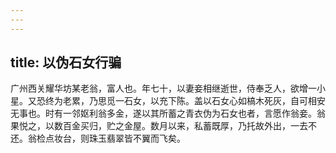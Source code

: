 ```yaml
---
---
---
```

title: 以伪石女行骗
---



广州西关耀华坊某老翁，富人也。年七十，以妻妾相继逝世，侍奉乏人，欲增一小星。又恐终为老累，乃思觅一石女，以充下陈。盖以石女心如槁木死灰，自可相安无事也。时有一邻妪利翁多金，遂以其所蓄之青衣伪为石女也者，言愿作翁妾。翁果悦之，以数百金买归，贮之金屋。数月以来，私蓄既厚，乃托故外出，一去不还。翁检点妆台，则珠玉翡翠皆不翼而飞矣。